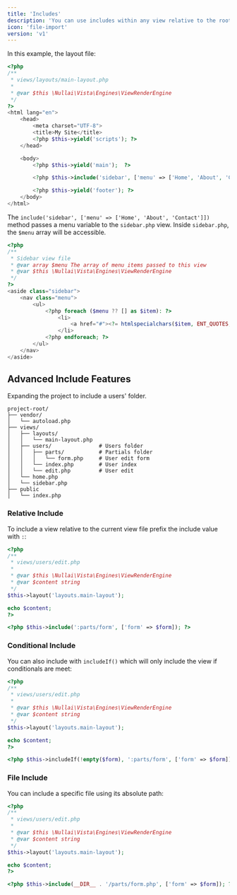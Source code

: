 ```yaml
---
title: 'Includes'
description: 'You can use includes within any view relative to the root views folder.'
icon: 'file-import'
version: 'v1'
---
```


In this example, the layout file:

```php
<?php
/**
 * views/layouts/main-layout.php
 *
 * @var $this \Nullai\Vista\Engines\ViewRenderEngine
 */
?>
<html lang="en">
    <head>
        <meta charset="UTF-8">
        <title>My Site</title>
        <?php $this->yield('scripts'); ?>
    </head>

    <body>
        <?php $this->yield('main');  ?>

        <?php $this->include('sidebar', ['menu' => ['Home', 'About', 'Contact']]); ?>

        <?php $this->yield('footer'); ?>
    </body>
</html>
```

The `include('sidebar', ['menu' => ['Home', 'About', 'Contact']])` method passes a menu variable to the `sidebar.php` view.
Inside `sidebar.php`, the `$menu` array will be accessible.

```php
<?php
/**
 * Sidebar view file
 * @var array $menu The array of menu items passed to this view
 * @var $this \Nullai\Vista\Engines\ViewRenderEngine
 */
?>
<aside class="sidebar">
    <nav class="menu">
        <ul>
            <?php foreach ($menu ?? [] as $item): ?>
                <li>
                    <a href="#"><?= htmlspecialchars($item, ENT_QUOTES, 'UTF-8') ?></a>
                </li>
            <?php endforeach; ?>
        </ul>
    </nav>
</aside>
```

## Advanced Include Features

Expanding the project to include a users' folder.

```text
project-root/
├── vendor/
│   └── autoload.php
├── views/
│   ├── layouts/
│   │   └── main-layout.php
│   ├── users/               # Users folder
│   │   ├── parts/           # Partials folder
│   │   │   └── form.php     # User edit form
│   │   └── index.php        # User index
│   │   └── edit.php         # User edit
│   └── home.php
│   └── sidebar.php
├── public
│   └── index.php
```

### Relative Include

To include a view relative to the current view file prefix the include value with `:`:

```php
<?php
/**
 * views/users/edit.php
 *
 * @var $this \Nullai\Vista\Engines\ViewRenderEngine
 * @var $content string
 */
$this->layout('layouts.main-layout');

echo $content;
?>

<?php $this->include(':parts/form', ['form' => $form]); ?>
```

### Conditional Include

You can also include with `includeIf()` which will only include the view if conditionals are meet:

```php
<?php
/**
 * views/users/edit.php
 *
 * @var $this \Nullai\Vista\Engines\ViewRenderEngine
 * @var $content string
 */
$this->layout('layouts.main-layout');

echo $content;
?>

<?php $this->includeIf(!empty($form), ':parts/form', ['form' => $form]); ?>
```

### File Include

You can include a specific file using its absolute path:

```php
<?php
/**
 * views/users/edit.php
 *
 * @var $this \Nullai\Vista\Engines\ViewRenderEngine
 * @var $content string
 */
$this->layout('layouts.main-layout');

echo $content;
?>

<?php $this->include(__DIR__ . '/parts/form.php', ['form' => $form]); ?>
```
